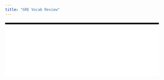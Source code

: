 ```yaml
---
title: "GRE Vocab Review"
---
```


<hr style="border: 2px solid black; margin: 20px 0;">

<!-- Iframe with scrolling explicitly turned off -->
<iframe
  id="vocab-app-iframe"
  src="/vocab/"
  style="width: 100%; border: none; display: block;"
  scrolling="no"
  title="GRE Vocab Application">
</iframe>

<!-- This script listens for messages and resizes the iframe -->
<script>
  window.addEventListener('message', function(event) {
    if (event.data.type === 'resize' && event.data.height) {
      const iframe = document.getElementById('vocab-app-iframe');
      // Set the height directly to the content's scrollHeight
      iframe.style.height = event.data.height + 'px';
    }
  });
</script>
